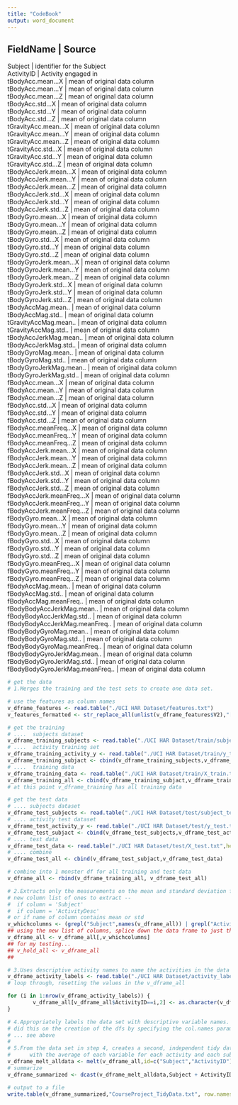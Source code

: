 ```yaml
---
title: "CodeBook"
output: word_document
---
```


FieldName	|   Source  
------------------------------------------------  
Subject	|  identifier for the Subject  
ActivityID	|  Activity engaged in  
tBodyAcc.mean...X	|   mean of original data column  
tBodyAcc.mean...Y	|   mean of original data column  
tBodyAcc.mean...Z	|   mean of original data column  
tBodyAcc.std...X	|   mean of original data column  
tBodyAcc.std...Y	|   mean of original data column  
tBodyAcc.std...Z	|   mean of original data column  
tGravityAcc.mean...X	|   mean of original data column  
tGravityAcc.mean...Y	|   mean of original data column  
tGravityAcc.mean...Z	|   mean of original data column  
tGravityAcc.std...X	|   mean of original data column   
tGravityAcc.std...Y	|   mean of original data column  
tGravityAcc.std...Z	|   mean of original data column  
tBodyAccJerk.mean...X	|   mean of original data column  
tBodyAccJerk.mean...Y	|   mean of original data column  
tBodyAccJerk.mean...Z	|   mean of original data column  
tBodyAccJerk.std...X	|   mean of original data column  
tBodyAccJerk.std...Y	|   mean of original data column  
tBodyAccJerk.std...Z	|   mean of original data column  
tBodyGyro.mean...X	|   mean of original data column  
tBodyGyro.mean...Y	|   mean of original data column  
tBodyGyro.mean...Z	|   mean of original data column  
tBodyGyro.std...X	|   mean of original data column  
tBodyGyro.std...Y	|   mean of original data column  
tBodyGyro.std...Z	|   mean of original data column  
tBodyGyroJerk.mean...X	|   mean of original data column  
tBodyGyroJerk.mean...Y	|   mean of original data column  
tBodyGyroJerk.mean...Z	|   mean of original data column  
tBodyGyroJerk.std...X	|   mean of original data column  
tBodyGyroJerk.std...Y	|   mean of original data column  
tBodyGyroJerk.std...Z	|   mean of original data column  
tBodyAccMag.mean..	|   mean of original data column  
tBodyAccMag.std..	|   mean of original data column  
tGravityAccMag.mean..	|   mean of original data column  
tGravityAccMag.std..	|   mean of original data column  
tBodyAccJerkMag.mean..	|   mean of original data column  
tBodyAccJerkMag.std..	|   mean of original data column  
tBodyGyroMag.mean..	|   mean of original data column  
tBodyGyroMag.std..	|   mean of original data column  
tBodyGyroJerkMag.mean..	|   mean of original data column  
tBodyGyroJerkMag.std..	|   mean of original data column  
fBodyAcc.mean...X	|   mean of original data column  
fBodyAcc.mean...Y	|   mean of original data column  
fBodyAcc.mean...Z	|   mean of original data column  
fBodyAcc.std...X	|   mean of original data column  
fBodyAcc.std...Y	|   mean of original data column  
fBodyAcc.std...Z	|   mean of original data column  
fBodyAcc.meanFreq...X	|   mean of original data column  
fBodyAcc.meanFreq...Y	|   mean of original data column  
fBodyAcc.meanFreq...Z	|   mean of original data column  
fBodyAccJerk.mean...X	|   mean of original data column  
fBodyAccJerk.mean...Y	|   mean of original data column  
fBodyAccJerk.mean...Z	|   mean of original data column  
fBodyAccJerk.std...X	|   mean of original data column  
fBodyAccJerk.std...Y	|   mean of original data column  
fBodyAccJerk.std...Z	|   mean of original data column  
fBodyAccJerk.meanFreq...X	|   mean of original data column  
fBodyAccJerk.meanFreq...Y	|   mean of original data column  
fBodyAccJerk.meanFreq...Z	|   mean of original data column  
fBodyGyro.mean...X	|   mean of original data column  
fBodyGyro.mean...Y	|   mean of original data column  
fBodyGyro.mean...Z	|   mean of original data column  
fBodyGyro.std...X	|   mean of original data column  
fBodyGyro.std...Y	|   mean of original data column  
fBodyGyro.std...Z	|   mean of original data column  
fBodyGyro.meanFreq...X	|   mean of original data column  
fBodyGyro.meanFreq...Y	|   mean of original data column  
fBodyGyro.meanFreq...Z	|   mean of original data column  
fBodyAccMag.mean..	|   mean of original data column  
fBodyAccMag.std..	|   mean of original data column  
fBodyAccMag.meanFreq..	|   mean of original data column  
fBodyBodyAccJerkMag.mean..	|   mean of original data column  
fBodyBodyAccJerkMag.std..	|   mean of original data column  
fBodyBodyAccJerkMag.meanFreq..	|   mean of original data column  
fBodyBodyGyroMag.mean..	|   mean of original data column  
fBodyBodyGyroMag.std..	|   mean of original data column  
fBodyBodyGyroMag.meanFreq..	|   mean of original data column  
fBodyBodyGyroJerkMag.mean..	|   mean of original data column  
fBodyBodyGyroJerkMag.std..	|   mean of original data column  
fBodyBodyGyroJerkMag.meanFreq..	|   mean of original data column  
  

```r
# get the data 
# 1.Merges the training and the test sets to create one data set.

# use the features as column names
v_dframe_features <- read.table("./UCI HAR Dataset/features.txt")
v_features_formatted <- str_replace_all(unlist(v_dframe_features$V2),"[[:punct:]]",".")

# get the training
# ....  subjects dataset
v_dframe_training_subjects <- read.table("./UCI HAR Dataset/train/subject_train.txt",header=FALSE,col.names=c("Subject"))
# ....  activity training set
v_dframe_training_activity_y <- read.table("./UCI HAR Dataset/train/y_train.txt",header=FALSE,col.names=c("ActivityID"))
v_dframe_training_subjact <- cbind(v_dframe_training_subjects,v_dframe_training_activity_y)
# ....  training data
v_dframe_training_data <- read.table("./UCI HAR Dataset/train/X_train.txt",header=FALSE,col.names=v_features_formatted)
v_dframe_training_all <- cbind(v_dframe_training_subjact,v_dframe_training_data)
# at this point v_dframe_training has all training data

# get the test data
# .... subjects dataset
v_dframe_test_subjects <- read.table("./UCI HAR Dataset/test/subject_test.txt",header=FALSE,col.names=c("Subject"))
# .... activity test dataset
v_dframe_test_activity_y <- read.table("./UCI HAR Dataset/test/y_test.txt",header=FALSE,col.names=c("ActivityID"))
v_dframe_test_subjact <- cbind(v_dframe_test_subjects,v_dframe_test_activity_y)
# .... test data
v_dframe_test_data <- read.table("./UCI HAR Dataset/test/X_test.txt",header=FALSE,col.names=v_features_formatted)
# .... combine
v_dframe_test_all <- cbind(v_dframe_test_subjact,v_dframe_test_data)

# combine into 1 monster df for all training and test data
v_dframe_all <- rbind(v_dframe_training_all, v_dframe_test_all)

# 2.Extracts only the measurements on the mean and standard deviation for each measurement. 
# new column list of ones to extract -- 
#  if column = 'Subject'
#  if column = 'ActivityDesc'
# or if name of column contains mean or std
v_whichcolumns <- (grepl("Subject",names(v_dframe_all)) | grepl("ActivityID",names(v_dframe_all)) | grepl ("mean",names(v_dframe_all)) | grepl ("std",names(v_dframe_all)))
## using the new list of columns, splice down the data frame to just those columns
v_dframe_all <- v_dframe_all[,v_whichcolumns]
## for my testing... 
## v_hold_all <- v_dframe_all
##

# 3.Uses descriptive activity names to name the activities in the data set
v_dframe_activity_labels <- read.table("./UCI HAR Dataset/activity_labels.txt",header=FALSE,col.names=c("ActivityID","ActivityDesc"))
# loop through, resetting the values in the v_dframe_all

for (i in 1:nrow(v_dframe_activity_labels)) {
        v_dframe_all[v_dframe_all$ActivityID==i,2] <- as.character(v_dframe_activity_labels$ActivityDesc[i])
}

# 4.Appropriately labels the data set with descriptive variable names.
# did this on the creation of the dfs by specifying the col.names parameter
# ... see above
#
# 5.From the data set in step 4, creates a second, independent tidy data set 
#      with the average of each variable for each activity and each subject.
v_dframe_melt_alldata <- melt(v_dframe_all,id=c("Subject","ActivityID"),measuser.vars=(grepl("mean",names(v_dframe_all)) | grepl("std",names(v_dframe_all))))
# summarize
v_dframe_summarized <- dcast(v_dframe_melt_alldata,Subject + ActivityID ~ variable,mean)

# output to a file
write.table(v_dframe_summarized,"CourseProject_TidyData.txt", row.names=FALSE)
```

